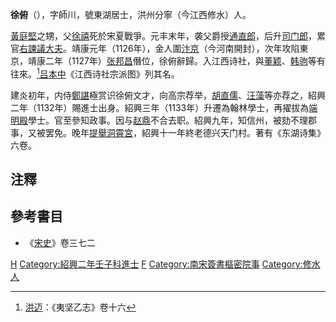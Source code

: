 '''徐俯'''（{{bd|1075年||1141年|catIdx=X}}），字師川，號東湖居士，洪州分寧（今江西修水）人。

[[黃庭堅|黃庭堅]]之甥，父[[徐禧_(北宋)|徐禧]]死於宋夏戰爭。元丰末年，袭父爵授[[通直郎|通直郎]]，后升[[司门郎|司门郎]]，累官[[諫議大夫|右諫議大夫]]。靖康元年（1126年），金人圍[[汴京|汴京]]（今河南開封），次年攻陷東京，靖康二年（1127年）[[张邦昌|张邦昌]]僭位，徐俯辭歸。入江西诗社，與[[董颖|董颖]]、[[韩驹|韩驹]]等有往來。<ref>[[洪迈|洪迈]]：《夷坚乙志》卷十六</ref>[[吕本中|吕本中]]《江西诗社宗派图》列其名。

建炎初年，内侍[[鄭諶|鄭諶]]極赏识徐俯文才，向高宗荐举，[[胡直儒|胡直儒]]、[[汪藻|汪藻]]等亦荐之，紹興二年（1132年）賜進士出身。紹興三年（1133年）升遷為翰林學士，再擢拔為[[端明殿|端明殿]]學士。官至參知政事。因与[[赵鼎|赵鼎]]不合去职。紹興九年，知信州，被劾不理郡事，又被罢免。晚年[[提舉|提舉]][[洞霄宮|洞霄宮]]，紹興十一年終老德兴天门村。著有《东湖诗集》六卷。

==注釋==
{{reflist}}
==參考書目==
* 《[[宋史|宋史]]》卷三七二
[[Category:宋朝政治人物|H]]
[[Category:紹興二年壬子科進士|Category:紹興二年壬子科進士]]
[[Category:徐姓|F]]
[[Category:南宋簽書樞密院事|Category:南宋簽書樞密院事]]
[[Category:修水人|Category:修水人]]

{{wikisource author}}